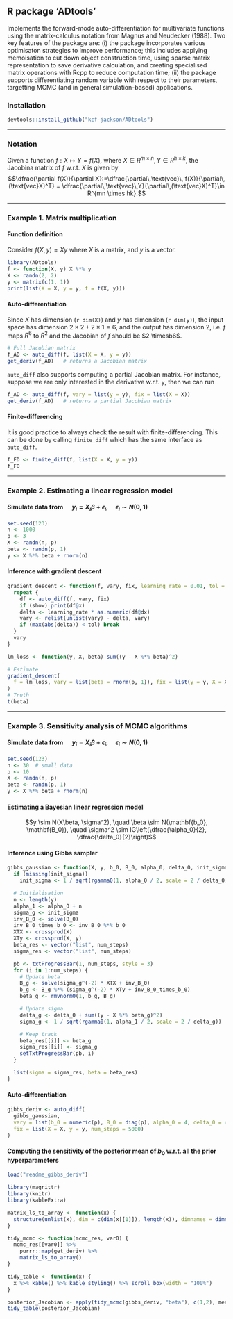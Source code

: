## R package 'ADtools'

Implements the forward-mode auto-differentiation for multivariate functions using the matrix-calculus notation from Magnus and Neudecker (1988). Two key features of the package are: (i) the package incorporates various optimisaton strategies to improve performance; this includes applying memoisation to cut down object construction time, using sparse matrix representation to save derivative calculation, and creating specialised matrix operations with Rcpp to reduce computation time; (ii) the package supports differentiating random variable with respect to their parameters, targetting MCMC (and in general simulation-based) applications.
    
<!-- [![Travis-CI Build Status](https://travis-ci.org/<USERNAME>/<REPO>.svg?branch=master)](https://travis-ci.org/<USERNAME>/<REPO>) -->

### Installation

```r
devtools::install_github("kcf-jackson/ADtools")
```


---

### Notation

Given a function $f: X \mapsto Y = f(X)$, where $X \in R^{m \times n}, Y \in R^{h \times k}$, the Jacobina matrix of $f$ w.r.t. $X$ is given by
$$\dfrac{\partial f(X)}{\partial X}:=\dfrac{\partial\,\text{vec}\, f(X)}{\partial\, (\text{vec}X)^T} = \dfrac{\partial\,\text{vec}\,Y}{\partial\,(\text{vec}X)^T}\in R^{mn \times hk}.$$

---

### Example 1. Matrix multiplication

#### Function definition
Consider $f(X, y) = X y$ where $X$ is a matrix, and $y$ is a vector. 

```r
library(ADtools)
f <- function(X, y) X %*% y
X <- randn(2, 2)
y <- matrix(c(1, 1))
print(list(X = X, y = y, f = f(X, y)))
```

#### Auto-differentiation
Since $X$ has dimension (`r dim(X)`) and $y$ has dimension (`r dim(y)`), the input space has dimension $2 \times 2 + 2 \times 1 = 6$, and the output has dimension $2$, i.e. $f$ maps $R^6$ to $R^2$ and the Jacobian of $f$ should be $2 \timesb6$.

```r
# Full Jacobian matrix
f_AD <- auto_diff(f, list(X = X, y = y))
get_deriv(f_AD)   # returns a Jacobian matrix
```

`auto_diff` also supports computing a partial Jacobian matrix. For instance, suppose we are only interested in the derivative w.r.t. `y`, then we can run

```r
f_AD <- auto_diff(f, vary = list(y = y), fix = list(X = X))
get_deriv(f_AD)   # returns a partial Jacobian matrix
```

#### Finite-differencing

It is good practice to always check the result with finite-differencing. This can be done by calling `finite_diff` which has the same interface as `auto_diff`. 
```r
f_FD <- finite_diff(f, list(X = X, y = y))
f_FD
```

---

### Example 2. Estimating a linear regression model

#### Simulate data from $\quad y_i = X_i \beta + \epsilon_i, \quad \epsilon_i \sim N(0, 1)$
```r
set.seed(123)
n <- 1000
p <- 3
X <- randn(n, p)
beta <- randn(p, 1)
y <- X %*% beta + rnorm(n)
```

#### Inference with gradient descent
```r
gradient_descent <- function(f, vary, fix, learning_rate = 0.01, tol = 1e-6, show = F) {
  repeat {
    df <- auto_diff(f, vary, fix)
    if (show) print(df@x)
    delta <- learning_rate * as.numeric(df@dx)
    vary <- relist(unlist(vary) - delta, vary)
    if (max(abs(delta)) < tol) break
  }
  vary
}
```

```r
lm_loss <- function(y, X, beta) sum((y - X %*% beta)^2)

# Estimate
gradient_descent(
  f = lm_loss, vary = list(beta = rnorm(p, 1)), fix = list(y = y, X = X),  learning_rate = 1e-4
) 
# Truth
t(beta)
```


<!-- ### Example  2b. Fitting a 2-layer Neural Network  -->
<!-- #### Simulate data  -->
<!-- ```{r} -->
<!-- logit <- function(x) exp(x) / (1 + exp(x)) -->

<!-- X <- randn(1000, 10) -->
<!-- W1 <- randn(10, 50) -->
<!-- W2 <- randn(50, 1) -->
<!-- f1 <- f2 <- logit -->

<!-- y <- f2(f1(X %*% W1) %*% W2) -->
<!-- ``` -->


<!-- #### Inference with gradient descent -->
<!-- ```{r} -->
<!-- loss_fun <- function(y, X, W1, W2, f1, f2) { -->
<!--   Z <- f1(X %*% W1) -->
<!--   yhat <- f2(Z %*% W2) -->
<!--   sum(y - yhat)^2 -->
<!-- } -->

<!-- gradient_descent( -->
<!--   loss_fun, -->
<!--   vary = list(W1 = W1, W2 = W2), -->
<!--   fix = list(y = y, X = X, f1 = logit, f2 = logit), -->
<!--   learning_rate = 1e-4,  -->
<!--   show = T -->
<!-- ) -->
<!-- ``` -->

---

### Example  3. Sensitivity analysis of MCMC algorithms

#### Simulate data from $\quad y_i = X_i \beta + \epsilon_i, \quad \epsilon_i \sim N(0, 1)$
```r
set.seed(123)
n <- 30  # small data
p <- 10
X <- randn(n, p)
beta <- randn(p, 1)
y <- X %*% beta + rnorm(n)
```


#### Estimating a Bayesian linear regression model

$$y \sim N(X\beta, \sigma^2), \quad \beta \sim N(\mathbf{b_0}, \mathbf{B_0}), \quad \sigma^2 \sim IG\left(\dfrac{\alpha_0}{2}, \dfrac{\delta_0}{2}\right)$$

#### Inference using Gibbs sampler
```r
gibbs_gaussian <- function(X, y, b_0, B_0, alpha_0, delta_0, init_sigma, num_steps = 1e4) {
  if (missing(init_sigma))
    init_sigma <- 1 / sqrt(rgamma0(1, alpha_0 / 2, scale = 2 / delta_0))

  # Initialisation
  n <- length(y)
  alpha_1 <- alpha_0 + n
  sigma_g <- init_sigma
  inv_B_0 <- solve(B_0)
  inv_B_0_times_b_0 <- inv_B_0 %*% b_0
  XTX <- crossprod(X)
  XTy <- crossprod(X, y)
  beta_res <- vector("list", num_steps)
  sigma_res <- vector("list", num_steps)

  pb <- txtProgressBar(1, num_steps, style = 3)
  for (i in 1:num_steps) {
    # Update beta
    B_g <- solve(sigma_g^(-2) * XTX + inv_B_0)
    b_g <- B_g %*% (sigma_g^(-2) * XTy + inv_B_0_times_b_0)
    beta_g <- rmvnorm0(1, b_g, B_g)

    # Update sigma
    delta_g <- delta_0 + sum((y - X %*% beta_g)^2)
    sigma_g <- 1 / sqrt(rgamma0(1, alpha_1 / 2, scale = 2 / delta_g))

    # Keep track
    beta_res[[i]] <- beta_g
    sigma_res[[i]] <- sigma_g
    setTxtProgressBar(pb, i)
  }

  list(sigma = sigma_res, beta = beta_res)
}
```

#### Auto-differentiation
```r
gibbs_deriv <- auto_diff(
  gibbs_gaussian,
  vary = list(b_0 = numeric(p), B_0 = diag(p), alpha_0 = 4, delta_0 = 4),
  fix = list(X = X, y = y, num_steps = 5000)
)
```

#### Computing the sensitivity of the posterior mean of $b_0$ w.r.t. all the prior hyperparameters
```r
load("readme_gibbs_deriv")
```

```r
library(magrittr)
library(knitr)
library(kableExtra)

matrix_ls_to_array <- function(x) {
  structure(unlist(x), dim = c(dim(x[[1]]), length(x)), dimnames = dimnames(x[[1]]))
}

tidy_mcmc <- function(mcmc_res, var0) {
  mcmc_res[[var0]] %>% 
    purrr::map(get_deriv) %>% 
    matrix_ls_to_array()
}

tidy_table <- function(x) {
  x %>% kable() %>% kable_styling() %>% scroll_box(width = "100%")
}
```

```r
posterior_Jacobian <- apply(tidy_mcmc(gibbs_deriv, "beta"), c(1,2), mean) 
tidy_table(posterior_Jacobian)
```





